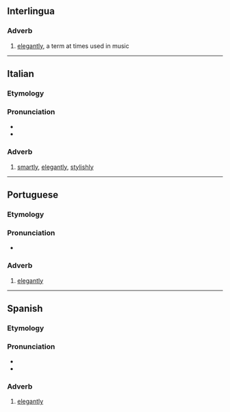 ==Interlingua==

===Adverb===
{{head|ia|adverb}}

# [[elegantly]], a term at times used in music

----

==Italian==

===Etymology===
{{suffix|elegante|mente|lang=it}}

===Pronunciation===
* {{IPA|/eleɡanteˈmente/|lang=it}}
* {{rhymes|ente|lang=it}}

===Adverb===
{{it-adv}}

# [[smartly]], [[elegantly]], [[stylishly]]

----

==Portuguese==

===Etymology===
{{pt-etym-mente|elegante}}

===Pronunciation===
{{rfp|pt}}
* {{hyphenation|e|le|gan|te|men|te|lang=pt}}

===Adverb===
{{pt-adv}}

# [[elegantly]]

----

==Spanish==

===Etymology===
{{suffix|elegante|mente|lang=es}}

===Pronunciation===
* {{es-IPA}}
* {{hyphenation|e|le|gan|te|men|te|lang=es}}

===Adverb===
{{es-adv}}

# [[elegantly]]